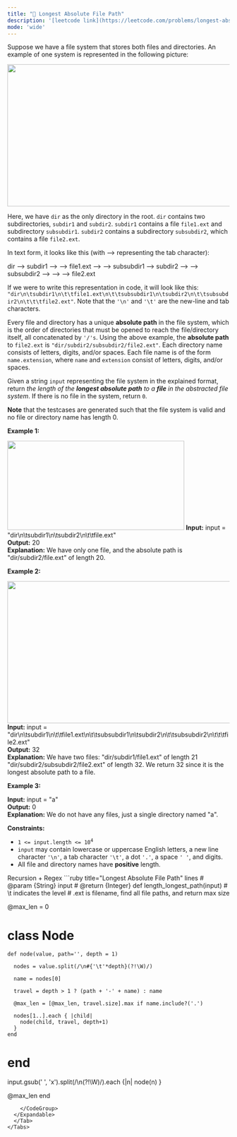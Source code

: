 ```yaml
---
title: "🧀 Longest Absolute File Path"
description: '[leetcode link](https://leetcode.com/problems/longest-absolute-file-path/description/)'
mode: 'wide'
---
```

<Tabs>
  <Tab title="Question" icon="circle-question" iconType="regular">
    <Card>
      <p>Suppose we have a file system that stores both files and directories. An example of one system is represented in the following picture:</p>  <p><img alt="" src="https://assets.leetcode.com/uploads/2020/08/28/mdir.jpg" style="width: 681px; height: 322px;" /></p>  <p>Here, we have <code>dir</code> as the only directory in the root. <code>dir</code> contains two subdirectories, <code>subdir1</code> and <code>subdir2</code>. <code>subdir1</code> contains a file <code>file1.ext</code> and subdirectory <code>subsubdir1</code>. <code>subdir2</code> contains a subdirectory <code>subsubdir2</code>, which contains a file <code>file2.ext</code>.</p>  <p>In text form, it looks like this (with ⟶ representing the tab character):</p>   dir ⟶ subdir1 ⟶ ⟶ file1.ext ⟶ ⟶ subsubdir1 ⟶ subdir2 ⟶ ⟶ subsubdir2 ⟶ ⟶ ⟶ file2.ext   <p>If we were to write this representation in code, it will look like this: <code>&quot;dir\n\tsubdir1\n\t\tfile1.ext\n\t\tsubsubdir1\n\tsubdir2\n\t\tsubsubdir2\n\t\t\tfile2.ext&quot;</code>. Note that the <code>&#39;\n&#39;</code> and <code>&#39;\t&#39;</code> are the new-line and tab characters.</p>  <p>Every file and directory has a unique <strong>absolute path</strong> in the file system, which is the order of directories that must be opened to reach the file/directory itself, all concatenated by <code>&#39;/&#39;s</code>. Using the above example, the <strong>absolute path</strong> to <code>file2.ext</code> is <code>&quot;dir/subdir2/subsubdir2/file2.ext&quot;</code>. Each directory name consists of letters, digits, and/or spaces. Each file name is of the form <code>name.extension</code>, where <code>name</code> and <code>extension</code> consist of letters, digits, and/or spaces.</p>  <p>Given a string <code>input</code> representing the file system in the explained format, return <em>the length of the <strong>longest absolute path</strong> to a <strong>file</strong> in the abstracted file system</em>. If there is no file in the system, return <code>0</code>.</p>  <p><strong>Note</strong> that the testcases are generated such that the file system is valid and no file or directory name has length 0.</p>   <p><strong class="example">Example 1:</strong></p> <img alt="" src="https://assets.leetcode.com/uploads/2020/08/28/dir1.jpg" style="width: 401px; height: 202px;" />  <strong>Input:</strong> input = &quot;dir\n\tsubdir1\n\tsubdir2\n\t\tfile.ext&quot; <br/> <strong>Output:</strong> 20 <br/> <strong>Explanation:</strong> We have only one file, and the absolute path is &quot;dir/subdir2/file.ext&quot; of length 20.   <p><strong class="example">Example 2:</strong></p> <img alt="" src="https://assets.leetcode.com/uploads/2020/08/28/dir2.jpg" style="width: 641px; height: 322px;" />  <strong>Input:</strong> input = &quot;dir\n\tsubdir1\n\t\tfile1.ext\n\t\tsubsubdir1\n\tsubdir2\n\t\tsubsubdir2\n\t\t\tfile2.ext&quot; <br/> <strong>Output:</strong> 32 <br/> <strong>Explanation:</strong> We have two files: &quot;dir/subdir1/file1.ext&quot; of length 21 &quot;dir/subdir2/subsubdir2/file2.ext&quot; of length 32. We return 32 since it is the longest absolute path to a file.   <p><strong class="example">Example 3:</strong></p>   <strong>Input:</strong> input = &quot;a&quot; <br/> <strong>Output:</strong> 0 <br/> <strong>Explanation:</strong> We do not have any files, just a single directory named &quot;a&quot;.    <p><strong>Constraints:</strong></p>  <ul>  <li><code>1 &lt;= input.length &lt;= 10<sup>4</sup></code></li>  <li><code>input</code> may contain lowercase or uppercase English letters, a new line character <code>&#39;\n&#39;</code>, a tab character <code>&#39;\t&#39;</code>, a dot <code>&#39;.&#39;</code>, a space <code>&#39; &#39;</code>, and digits.</li>  <li>All file and directory names have <strong>positive</strong> length.</li> </ul> 
    </Card>
  </Tab>
  <Tab title="Solution" icon="lightbulb" iconType="regular" >
    <Card>
      Recursion + Regex
</Card>
  <Expandable title="code">
    <CodeGroup dropdown>
```ruby title="Longest Absolute File Path" lines
# @param {String} input
# @return {Integer}
def length_longest_path(input)
  # \t indicates the level
  # .ext is filename, find all file paths, and return max size

  @max_len = 0

  # class Node
    def node(value, path='', depth = 1)
      
      nodes = value.split(/\n#{'\t'*depth}(?!\W)/)

      name = nodes[0]

      travel = depth > 1 ? (path + '-' + name) : name

      @max_len = [@max_len, travel.size].max if name.include?('.')

      nodes[1..].each { |child|
        node(child, travel, depth+1)
      }
    end
  # end

  input.gsub(' ', 'x').split(/\n(?!\W)/).each {|n| node(n) }

  @max_len
end

```
    </CodeGroup>
  </Expandable>
  </Tab>
</Tabs>
